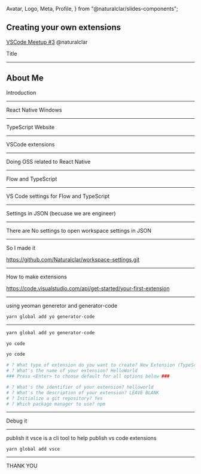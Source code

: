 Avatar,
Logo,
Meta,
Profile,
} from "@naturalclar/slides-components";

<Head>
  <Meta
    title="creating-your-own-extensions"
    description="Enter description here"
    publishedAt={'2020-02-18T17:53:01.710Z'}
    host="https://creating-your-own-extensions.naturalclar.now.sh"
  />
</Head>

## Creating your own extensions

[VSCode Meetup #3](https://vscode.connpass.com/event/166047/)
@naturalclar

<Notes>Title</Notes>

---

## About Me

<Profile />

<Notes>Introduction</Notes>

---

React Native Windows

---

TypeScript Website

---

VSCode extensions

---

Doing OSS related to React Native

---

Flow and TypeScript

---

VS Code settings for Flow and TypeScript

---

Settings in JSON (becuase we are engineer)

---

There are No settings to open workspace settings in JSON

---

So I made it

https://github.com/Naturalclar/workspace-settings.git

---

How to make extensions

https://code.visualstudio.com/api/get-started/your-first-extension

---

using yeoman generetor and generator-code

```
yarn global add yo generator-code
```

---

<CodeSurferLayout>

```bash subtitle="Install Yeoman and Generator for VSC Exttension"
yarn global add yo generator-code
```

```bash subtitle="Run Yeoman Generator"
yo code
```

```bash subtitle="Answer Questions"
yo code

# ? What type of extension do you want to create? New Extension (TypeScript)
# ? What's the name of your extension? HelloWorld
### Press <Enter> to choose default for all options below ###

# ? What's the identifier of your extension? helloworld
# ? What's the description of your extension? LEAVE BLANK
# ? Initialize a git repository? Yes
# ? Which package manager to use? npm
```

</CodeSurferLayout>

---

Debug it

---

publish it
vsce is a cli tool to help publish vs code extensions

```
yarn global add vsce
```
---

THANK YOU
